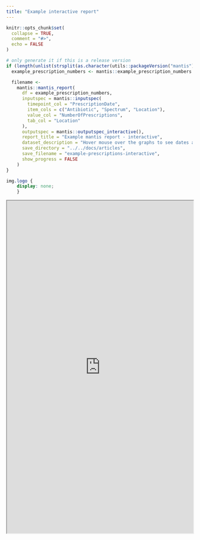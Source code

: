 ```yaml
---
title: "Example interactive report"
---
```


```r
knitr::opts_chunk$set(
  collapse = TRUE,
  comment = "#>",
  echo = FALSE
)
```

```r
# only generate it if this is a release version
if (length(unlist(strsplit(as.character(utils::packageVersion("mantis")), "[.]"))) < 4) {
  example_prescription_numbers <- mantis::example_prescription_numbers

  filename <-
    mantis::mantis_report(
      df = example_prescription_numbers,
      inputspec = mantis::inputspec(
        timepoint_col = "PrescriptionDate",
        item_cols = c("Antibiotic", "Spectrum", "Location"),
        value_col = "NumberOfPrescriptions",
        tab_col = "Location"
      ),
      outputspec = mantis::outputspec_interactive(),
      report_title = "Example mantis report - interactive",
      dataset_description = "Hover mouse over the graphs to see dates and values. Filter the table by typing into the boxes under the column headings.",
      save_directory = "../../docs/articles",
      save_filename = "example-prescriptions-interactive",
      show_progress = FALSE
    )
}
```

```css
img.logo {
	display: none;
	}
```

```{=html}
<iframe src="https://phuongquan.github.io/mantis/articles/example-prescriptions-interactive.html" width="100%" height="900">
</iframe>
```

